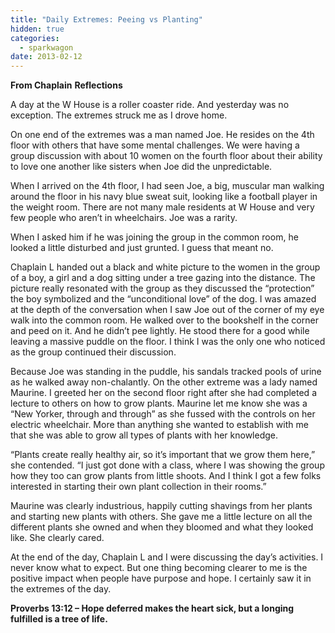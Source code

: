 ```yaml
---
title: "Daily Extremes: Peeing vs Planting"
hidden: true
categories:
  - sparkwagon
date: 2013-02-12
---
```

**From Chaplain** **Reflections** 

A day at the W House is a roller coaster ride. And yesterday was no exception. The extremes struck me as I drove home. 

On one end of the extremes was a man named Joe. He resides on the 4th floor with others that have some mental challenges. We were having a group discussion with about 10 women on the fourth floor about their ability to love one another like sisters when Joe did the unpredictable. 

When I arrived on the 4th floor, I had seen Joe, a big, muscular man walking around the floor in his navy blue sweat suit, looking like a football player in the weight room. There are not many male residents at W House and very few people who aren’t in wheelchairs. Joe was a rarity. 

When I asked him if he was joining the group in the common room, he looked a little disturbed and just grunted. I guess that meant no. 

Chaplain L handed out a black and white picture to the women in the group of a boy, a girl and a dog sitting under a tree gazing into the distance. The picture really resonated with the group as they discussed the “protection” the boy symbolized and the “unconditional love” of the dog. I was amazed at the depth of the conversation when I saw Joe out of the corner of my eye walk into the common room. He walked over to the bookshelf in the corner and peed on it. And he didn’t pee lightly. He stood there for a good while leaving a massive puddle on the floor. I think I was the only one who noticed as the group continued their discussion. 

Because Joe was standing in the puddle, his sandals tracked pools of urine as he walked away non-chalantly. On the other extreme was a lady named Maurine. I greeted her on the second floor right after she had completed a lecture to others on how to grow plants. Maurine let me know she was a “New Yorker, through and through” as she fussed with the controls on her electric wheelchair. More than anything she wanted to establish with me that she was able to grow all types of plants with her knowledge. 

“Plants create really healthy air, so it’s important that we grow them here,” she contended. “I just got done with a class, where I was showing the group how they too can grow plants from little shoots. And I think I got a few folks interested in starting their own plant collection in their rooms.” 

Maurine was clearly industrious, happily cutting shavings from her plants and starting new plants with others. She gave me a little lecture on all the different plants she owned and when they bloomed and what they looked like. She clearly cared. 

At the end of the day, Chaplain L and I were discussing the day’s activities. I never know what to expect. But one thing becoming clearer to me is the positive impact when people have purpose and hope. I certainly saw it in the extremes of the day. 

**Proverbs 13:12 – Hope deferred makes the heart sick, but a longing fulfilled is a tree of life.**
